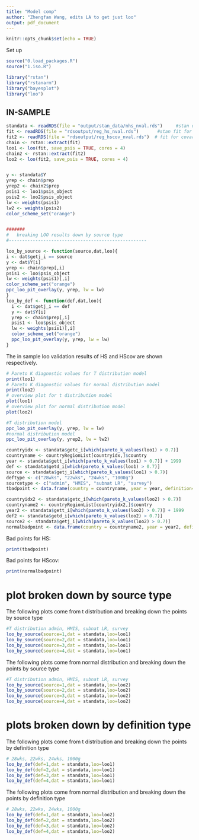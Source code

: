 ```yaml
---
title: "Model comp"
author: "Zhengfan Wang, edits LA to get just loo"
output: pdf_document
---
```


```r
knitr::opts_chunk$set(echo = TRUE)
```

Set up
```r

source("0.load_packages.R")
source("1.iso.R")

library("rstan")
library("rstanarm")
library("bayesplot")
library("loo")
```


## IN-SAMPLE

```r

standata <- readRDS(file = "output/stan_data/nhs_nval.rds")     #stan data used for fit model
fit <- readRDS(file = "rdsoutput/reg_hs_nval.rds")       #stan fit for HS model
fit2 <- readRDS(file = "rdsoutput/reg_hscov_nval.rds")  # fit for covariates from HS model
chain <- rstan::extract(fit)
loo1 <- loo(fit, save_psis = TRUE, cores = 4)
chain2 <- rstan::extract(fit2)
loo2 <- loo(fit2, save_psis = TRUE, cores = 4)


y <- standata$Y
yrep <- chain$prep
yrep2 <- chain2$prep
psis1 <- loo1$psis_object
psis2 <- loo2$psis_object
lw <- weights(psis1)
lw2 <- weights(psis2)
color_scheme_set("orange")


#######
#   breaking LOO results down by source type
#----------------------------------------------------

loo_by_source <- function(source,dat,loo){
i <- dat$getj_i == source
y <- dat$Y[i]
yrep <- chain$prep[,i]
psis1 <- loo$psis_object
lw <- weights(psis1)[,i]
color_scheme_set("orange")
ppc_loo_pit_overlay(y, yrep, lw = lw)
}
loo_by_def <- function(def,dat,loo){
  i <- dat$getj_i == def
  y <- dat$Y[i]
  yrep <- chain$prep[,i]
  psis1 <- loo$psis_object
  lw <- weights(psis1)[,i]
  color_scheme_set("orange")
  ppc_loo_pit_overlay(y, yrep, lw = lw)
}

```

The in sample loo validation results of HS and HScov are shown respectively. 

```r
# Pareto K diagnostic values for T distribution model
print(loo1)
# Pareto K diagnostic values for normal distribution model
print(loo2)
# overview plot for t distribution model
plot(loo1)
# overview plot for normal distribution model
plot(loo2)

#T distribution model
ppc_loo_pit_overlay(y, yrep, lw = lw)
#normal distribution model
ppc_loo_pit_overlay(y, yrep2, lw = lw2)
```


```r
countryidx <- standata$getc_i[which(pareto_k_values(loo1) > 0.7)]
countryname <- countryRegionList[countryidx,]$country
year <- standata$gett_i[which(pareto_k_values(loo1) > 0.7)] + 1999
def <- standata$getd_i[which(pareto_k_values(loo1) > 0.7)]
source <- standata$getj_i[which(pareto_k_values(loo1) > 0.7)]
deftype <- c("28wks", "22wks", "24wks", "1000g")
sourcetype <- c("admin", "HMIS", "subnat LR", "survey")
tbadpoint <- data.frame(country = countryname, year = year, definition=deftype[def],source = sourcetype[source])

countryidx2 <- standata$getc_i[which(pareto_k_values(loo2) > 0.7)]
countryname2 <- countryRegionList[countryidx2,]$country
year2 <- standata$gett_i[which(pareto_k_values(loo2) > 0.7)] + 1999
def2 <- standata$getd_i[which(pareto_k_values(loo2) > 0.7)]
source2 <- standata$getj_i[which(pareto_k_values(loo2) > 0.7)]
normalbadpoint <- data.frame(country = countryname2, year = year2, definition=deftype[def2],source = sourcetype[source2])
```
Bad points for HS:

```r
print(tbadpoint)
```
Bad points for HScov:

```r
print(normalbadpoint)
```



# plot broken down by source type

The following plots come from t distribution and breaking down the points by source type 

```r
#T distribution admin, HMIS, subnat LR, survey
loo_by_source(source=1,dat = standata,loo=loo1)
loo_by_source(source=2,dat = standata,loo=loo1)
loo_by_source(source=3,dat = standata,loo=loo1)
loo_by_source(source=4,dat = standata,loo=loo1)
```

The following plots come from normal distribution and breaking down the points by source type 

```r
#T distribution admin, HMIS, subnat LR, survey
loo_by_source(source=1,dat = standata,loo=loo2)
loo_by_source(source=2,dat = standata,loo=loo2)
loo_by_source(source=3,dat = standata,loo=loo2)
loo_by_source(source=4,dat = standata,loo=loo2)
```

# plots broken down by definition type

The following plots come from t distribution and breaking down the points by definition type 

```r
# 28wks, 22wks, 24wks, 1000g
loo_by_def(def=1,dat = standata,loo=loo1)
loo_by_def(def=2,dat = standata,loo=loo1)
loo_by_def(def=3,dat = standata,loo=loo1)
loo_by_def(def=4,dat = standata,loo=loo1)

```

The following plots come from normal distribution and breaking down the points by definition type 

```r
# 28wks, 22wks, 24wks, 1000g
loo_by_def(def=1,dat = standata,loo=loo2)
loo_by_def(def=2,dat = standata,loo=loo2)
loo_by_def(def=3,dat = standata,loo=loo2)
loo_by_def(def=4,dat = standata,loo=loo2)

```

